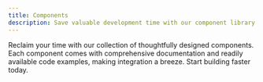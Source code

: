 ```yaml
---
title: Components
description: Save valuable development time with our component library. Copy, paste, and customize pre-built code to accelerate your projects.
---
```


Reclaim your time with our collection of thoughtfully designed components. Each component comes with comprehensive documentation and readily available code examples, making integration a breeze. Start building faster today.

